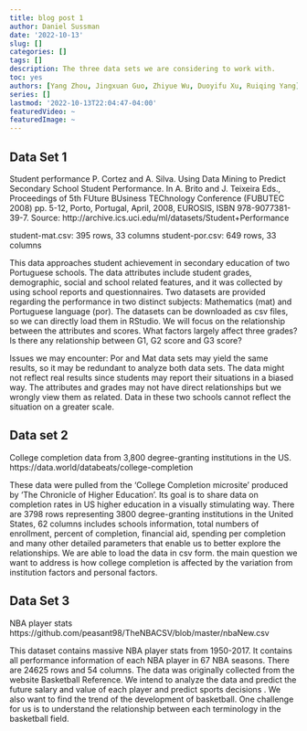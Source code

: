 ```yaml
---
title: blog post 1
author: Daniel Sussman
date: '2022-10-13'
slug: []
categories: []
tags: []
description: The three data sets we are considering to work with.
toc: yes
authors: [Yang Zhou, Jingxuan Guo, Zhiyue Wu, Duoyifu Xu, Ruiqing Yang]
series: []
lastmod: '2022-10-13T22:04:47-04:00'
featuredVideo: ~
featuredImage: ~
---
```


## Data Set 1
Student performance
P. Cortez and A. Silva. Using Data Mining to Predict Secondary School Student Performance. In A. Brito and J. Teixeira Eds., Proceedings of 5th FUture BUsiness TEChnology Conference (FUBUTEC 2008) pp. 5-12, Porto, Portugal, April, 2008, EUROSIS, ISBN 978-9077381-39-7.
Source: http://archive.ics.uci.edu/ml/datasets/Student+Performance

student-mat.csv: 395 rows, 33 columns
student-por.csv: 649 rows, 33 columns

This data approaches student achievement in secondary education of two Portuguese schools. The data attributes include student grades, demographic, social and school related features, and it was collected by using school reports and questionnaires. Two datasets are provided regarding the performance in two distinct subjects: Mathematics (mat) and Portuguese language (por). The datasets can be downloaded as csv files, so we can directly load them in RStudio.
We will focus on the relationship between the attributes and scores. What factors largely affect three grades? Is there any relationship between G1, G2 score and G3 score?

Issues we may encounter:
Por and Mat data sets may yield the same results, so it may be redundant to analyze both data sets.
The data might not reflect real results since students may report their situations in a biased way.
The attributes and grades may not have direct relationships but we wrongly view them as related.
Data in these two schools cannot reflect the situation on a greater scale.

## Data set 2
College completion data from 3,800 degree-granting institutions in the US.
https://data.world/databeats/college-completion

These data were pulled from the 'College Completion microsite' produced by 'The Chronicle of Higher Education'. Its goal is to share data on completion rates in US higher education in a visually stimulating way. There are 3798 rows representing 3800 degree-granting institutions in the United States, 62 columns includes schools information, total numbers of enrollment, percent of completion, financial aid, spending per completion and many other detailed parameters that enable us to better explore the relationships. We are able to load the data in csv form. the main question we want to address is how college completion is affected by the variation from institution factors and personal factors. 

## Data Set 3
NBA player stats 
https://github.com/peasant98/TheNBACSV/blob/master/nbaNew.csv

This dataset contains massive NBA player stats from 1950-2017. It contains all performance information of each NBA player in 67 NBA seasons. There are 24625 rows and 54 columns. The data was originally collected from the website Basketball Reference. We intend to analyze the data and predict the future salary and value of each player and predict sports decisions . We also want to find the trend of the development of basketball. One challenge for us is to understand the relationship between each terminology in the basketball field.





